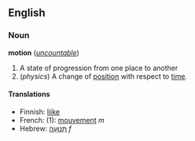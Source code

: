 ==English==
===Noun===
'''motion''' (''[[uncountable]]'')

# A state of progression from one place to another
# (''physics'') A change of [[position]] with respect to [[time]].

====Translations====
*Finnish: [[liike]]
*French: (1): [[mouvement]] ''m''
*Hebrew: [[תנועה|תְּנוּעָה]] ''f''